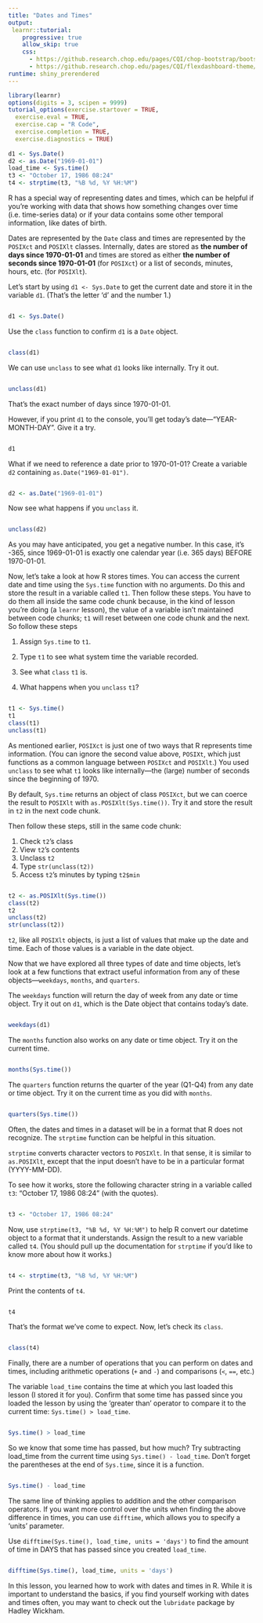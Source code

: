 ```yaml
---
title: "Dates and Times"
output: 
 learnr::tutorial:
    progressive: true
    allow_skip: true
    css:
      - https://github.research.chop.edu/pages/CQI/chop-bootstrap/bootstrap-3/bootstrap.min.css
      - https://github.research.chop.edu/pages/CQI/flexdashboard-theme/css/flexdashboard.min.css
runtime: shiny_prerendered
---
```


```r
library(learnr)
options(digits = 3, scipen = 9999)
tutorial_options(exercise.startover = TRUE,
  exercise.eval = TRUE, 
  exercise.cap = "R Code",
  exercise.completion = TRUE,
  exercise.diagnostics = TRUE)
  
d1 <- Sys.Date()
d2 <- as.Date("1969-01-01")
load_time <- Sys.time()
t3 <- "October 17, 1986 08:24"
t4 <- strptime(t3, "%B %d, %Y %H:%M")
```

R has a special way of representing dates and times, which can be helpful if you're working with data that shows how something changes over time (i.e. time-series data) or if your data contains some other temporal information, like dates of birth.

Dates are represented by the `Date` class and times are represented by the `POSIXct` and `POSIXlt` classes. Internally, dates are stored as **the number of days since 1970-01-01** and times are stored as either **the number of seconds since 1970-01-01** (for `POSIXct`) or a list of seconds, minutes, hours, etc. (for `POSIXlt`).

Let's start by using `d1 <- Sys.Date` to get the current date and store it in the variable `d1`. (That's the letter 'd' and the number 1.)

```r

```
```r
d1 <- Sys.Date()
```

Use the `class` function to confirm `d1` is a `Date` object.

```r

```
```r
class(d1)
```

We can use `unclass` to see what `d1` looks like internally. Try it out.

```r

```
```r
unclass(d1)
```

That's the exact number of days since 1970-01-01.

However, if you print `d1` to the console, you'll get today's date---"YEAR-MONTH-DAY". Give it a try.

```r

```
```r
d1
```

What if we need to reference a date prior to 1970-01-01? Create a variable `d2` containing `as.Date("1969-01-01")`.

```r

```
```r
d2 <- as.Date("1969-01-01")
```

Now see what happens if you `unclass` it. 

```r

```
```r
unclass(d2)
```

As you may have anticipated, you get a negative number. In this case, it's -365, since 1969-01-01 is exactly one calendar year (i.e. 365 days) BEFORE 1970-01-01.

Now, let's take a look at how R stores times. You can access the current date and time using the `Sys.time` function with no arguments. Do this and store the result in a variable called `t1`. Then follow these steps. You have to do them all inside the same code chunk because, in the kind of lesson you're doing (a `learnr` lesson), the value of a variable isn't maintained between code chunks; `t1` will reset between one code chunk and the next. So follow these steps

1. Assign `Sys.time` to `t1`.

2. Type `t1` to see what system time the variable recorded.

2. See what `class` `t1` is.

3. What happens when you `unclass` `t1`?


```r

```
```r
t1 <- Sys.time()
t1
class(t1)
unclass(t1)
```

As mentioned earlier, `POSIXct` is just one of two ways that R represents time information. (You can ignore the second value above, `POSIXt`, which just functions as a common language between `POSIXct` and `POSIXlt`.) You used `unclass` to see what `t1` looks like internally---the (large) number of seconds since the beginning of 1970.

By default, `Sys.time` returns an object of class `POSIXct`, but we can coerce the result to `POSIXlt` with `as.POSIXlt(Sys.time())`. Try it and store the result in `t2` in the next code chunk.

Then follow these steps, still in the same code chunk: 

1. Check `t2`'s class    
2. View `t2`'s contents    
3. Unclass `t2`    
4. Type `str(unclass(t2))`    
5. Access `t2`'s minutes by typing `t2$min`    

```r

```
```r
t2 <- as.POSIXlt(Sys.time())
class(t2)
t2
unclass(t2)
str(unclass(t2))
```

`t2`, like all `POSIXlt` objects, is just a list of values that make up the date and time. Each of those values is a variable in the date object.

Now that we have explored all three types of date and time objects, let's look at a few functions that extract useful information from any of these objects---`weekdays`, `months`, and `quarters`.

The `weekdays` function will return the day of week from any date or time object. Try it out on `d1`, which is the Date object that contains today's date.

```r

```
```r
weekdays(d1)
```

The `months` function also works on any date or time object. Try it on the current time.

```r

```
```r
months(Sys.time())
```

The `quarters` function returns the quarter of the year (Q1-Q4) from any date or time object. Try it on the current time as you did with `months`.

```r

```
```r
quarters(Sys.time())
```

Often, the dates and times in a dataset will be in a format that R does not recognize. The `strptime` function can be helpful in this situation.

`strptime` converts character vectors to `POSIXlt`. In that sense, it is similar to `as.POSIXlt`, except that the input doesn't have to be in a particular format (YYYY-MM-DD).

To see how it works, store the following character string in a variable called `t3`: "October 17, 1986 08:24" (with the quotes).

```r

```
```r
t3 <- "October 17, 1986 08:24"
```

Now, use `strptime(t3, "%B %d, %Y %H:%M")` to help R convert our datetime object to a format that it understands. Assign the result to a new variable called `t4`. (You should pull up the documentation for `strptime` if you'd like to know more about how it works.)

```r

```
```r
t4 <- strptime(t3, "%B %d, %Y %H:%M")
```

Print the contents of `t4`.

```r

```
```r
t4
```

That's the format we've come to expect. Now, let's check its `class`.

```r

```
```r
class(t4)
```

Finally, there are a number of operations that you can perform on dates and times, including arithmetic operations (`+` and `-`) and comparisons (`<`, `==`, etc.)

The variable `load_time` contains the time at which you last loaded this lesson (I stored it for you). Confirm that some time has passed since you loaded the lesson by using the 'greater than' operator to compare it to the current time: `Sys.time() > load_time`.

```r

```
```r
Sys.time() > load_time
```

So we know that some time has passed, but how much? Try subtracting load_time from the current time using `Sys.time() - load_time`. Don't forget the parentheses at the end of `Sys.time`, since it is a function.

```r

```
```r
Sys.time() - load_time
```

The same line of thinking applies to addition and the other comparison operators. If you want more control over the units when finding the above difference in times, you can use `difftime`, which allows you to specify a 'units' parameter.

Use `difftime(Sys.time(), load_time, units = 'days')` to find the amount of time in DAYS that has passed since you created `load_time`.

```r

```
```r
difftime(Sys.time(), load_time, units = 'days')
```

In this lesson, you learned how to work with dates and times in R. While it is important to understand the basics, if you find yourself working with dates and times often, you may want to check out the `lubridate` package by Hadley Wickham.